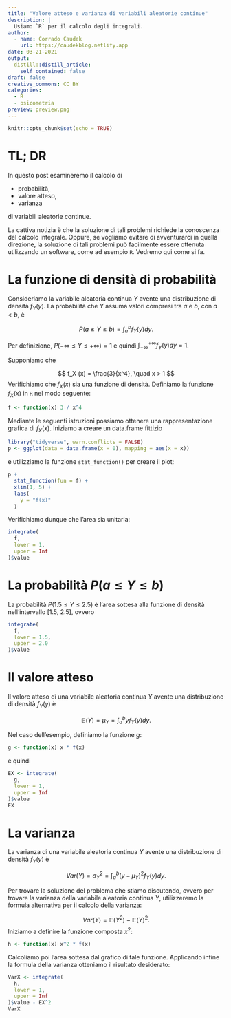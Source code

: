 ```yaml
---
title: "Valore atteso e varianza di variabili aleatorie continue"
description: |
  Usiamo `R` per il calcolo degli integrali.
author:
  - name: Corrado Caudek
    url: https://caudekblog.netlify.app
date: 03-21-2021
output:
  distill::distill_article:
    self_contained: false
draft: false
creative_commons: CC BY
categories:
  - R
  - psicometria
preview: preview.png
---
```



```r
knitr::opts_chunk$set(echo = TRUE)
```

# TL; DR

In questo post esamineremo il calcolo di

- probabilità, 
- valore atteso,
- varianza 

di variabili aleatorie continue. 

La cattiva notizia è che la soluzione di tali problemi richiede la conoscenza del calcolo integrale. Oppure, se vogliamo evitare di avventurarci in quella direzione, la soluzione di tali problemi può facilmente essere ottenuta utilizzando un software, come ad esempio `R`.  Vedremo qui come si fa.

# La funzione di densità di probabilità

Consideriamo la variabile aleatoria continua $Y$ avente una distribuzione di densità $f_Y(y)$. La probabilità che $Y$ assuma valori compresi tra $a$ e $b$, con $a<b$, è

$$
P(a \leq Y \leq b) = \int_a^b f_Y(y) dy.
$$

Per definizione, $P(-\infty \leq Y \leq +\infty) = 1$ e quindi $\int_{-\infty}^{+\infty} f_Y(y) dy = 1$.

Supponiamo che 

$$
f_X (x) = \frac{3}{x^4}, \quad x > 1
$$
Verifichiamo che $f_X (x)$ sia una funzione di densità. Definiamo la funzione $f_X (x)$ in `R` nel modo seguente:

```r
f <- function(x) 3 / x^4
```

Mediante le seguenti istruzioni possiamo ottenere una rappresentazione grafica di $f_X(x)$.  Iniziamo a creare un data.frame fittizio

```r
library("tidyverse", warn.conflicts = FALSE)
p <- ggplot(data = data.frame(x = 0), mapping = aes(x = x))
```

e utilizziamo la funzione `stat_function()` per creare il plot:

```r
p + 
  stat_function(fun = f) + 
  xlim(1, 5) +
  labs(
    y = "f(x)"
  )
```

Verifichiamo dunque che l'area sia unitaria:

```r
integrate(
  f, 
  lower = 1, 
  upper = Inf
)$value
```


# La probabilità $P(a \leq Y \leq b)$

La probabilità $P(1.5 \leq Y \leq 2.5)$ è l'area sottesa alla funzione di densità nell'intervallo [1.5, 2.5], ovvero

```r
integrate(
  f, 
  lower = 1.5, 
  upper = 2.0
)$value
```

# Il valore atteso

Il valore atteso di una variabile aleatoria continua $Y$ avente una distribuzione di densità $f_Y(y)$ è 

$$
\mathbb{E}(Y) = \mu_Y = \int_a^b y f_Y(y) dy.
$$

Nel caso dell'esempio, definiamo la funzione $g$:

```r
g <- function(x) x * f(x)
```

e quindi

```r
EX <- integrate(
  g,
  lower = 1,
  upper = Inf
)$value
EX
```

# La varianza


La varianza di una variabile aleatoria continua $Y$ avente una distribuzione di densità $f_Y(y)$ è 

$$
Var(Y) = \sigma^2_Y = \int_a^b (y - \mu_Y)^2 f_Y(y) dy.
$$

Per trovare la soluzione del problema che stiamo discutendo, ovvero per trovare la varianza della variabile aleatoria continua $Y$, utilizzeremo la formula alternativa per il calcolo della varianza:

$$
Var(Y) = \mathbb{E}(Y^2) - \mathbb{E}(Y)^2.
$$
Iniziamo a definire la funzione composta $x^2$:

```r
h <- function(x) x^2 * f(x)
```

Calcoliamo poi l'area sottesa dal grafico di tale funzione. Applicando infine la formula della varianza otteniamo il risultato desiderato:

```r
VarX <- integrate(
  h,
  lower = 1,
  upper = Inf
)$value - EX^2 
VarX
```


